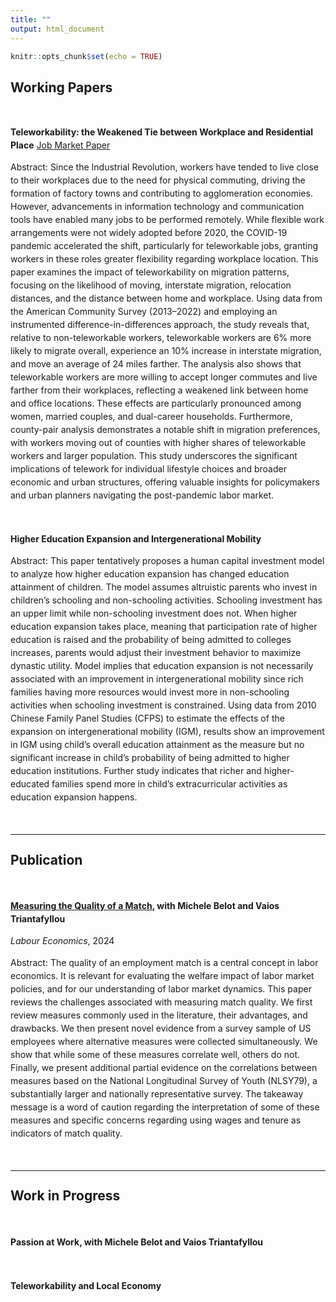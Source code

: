 ```yaml
---
title: ""
output: html_document
---
```


```r
knitr::opts_chunk$set(echo = TRUE)
```

## Working Papers

&nbsp;

<div style="line-height: 1.5em;">

**Teleworkability: the Weakened Tie between Workplace and Residential Place** [Job Market Paper](files/JMP_XL_Oct24)

Abstract: Since the Industrial Revolution, workers have tended to live close to their workplaces due to the need for physical commuting, driving the formation of factory towns and contributing to agglomeration economies. However, advancements in information technology and communication tools have enabled many jobs to be performed remotely. While flexible work arrangements were not widely adopted before 2020, the COVID-19 pandemic accelerated the shift, particularly for teleworkable jobs, granting workers in these roles greater flexibility regarding workplace location. This paper examines the impact of teleworkability on migration patterns, focusing on the likelihood of moving, interstate migration, relocation distances, and the distance between home and workplace. Using data from the American Community Survey (2013–2022) and employing an instrumented difference-in-differences approach, the study reveals that, relative to non-teleworkable workers, teleworkable workers are 6% more likely to migrate overall, experience an 10% increase in interstate migration, and move an average of 24 miles farther. The analysis also shows that teleworkable workers are more willing to accept longer commutes and live farther from their workplaces, reflecting a weakened link between home and office locations. These effects are particularly pronounced among women, married couples, and dual-career households. Furthermore, county-pair analysis demonstrates a notable shift in migration preferences, with workers moving out of counties with higher shares of teleworkable workers and larger population. This study underscores the significant implications of telework for individual lifestyle choices and broader economic and urban structures, offering valuable insights for policymakers and urban planners navigating the post-pandemic labor market.

&nbsp;

**Higher Education Expansion and Intergenerational Mobility**

Abstract: This paper tentatively proposes a human capital investment model to analyze how higher education expansion has changed education attainment of children. The model assumes altruistic parents who invest in children’s schooling and non-schooling activities. Schooling investment has an upper limit while non-schooling investment does not. When higher education expansion takes place, meaning that participation rate of higher education is raised and the probability of being admitted to colleges increases, parents would adjust their investment behavior to maximize dynastic utility. Model implies that education expansion is not necessarily associated with an improvement in intergenerational mobility since rich families having more resources would invest more in non-schooling activities when schooling investment is constrained. Using data from 2010 Chinese Family Panel Studies (CFPS) to estimate the effects of the expansion on intergenerational mobility (IGM), results show an improvement in IGM using child’s overall education attainment as the measure but no significant increase in child’s probability of being admitted to higher education institutions. Further study indicates that richer and higher-educated families spend more in child’s extracurricular activities as education expansion happens.

<!---
**Are Businesses Doing Business in China? with Ruochen Dai, Shuo Liu, Xiaobo Zhang**

How many firms shown in the Business Registration Database are doing business in the economy? According to our estimation, nearly 40 percent of registered firms in China are probably not. We define these companies as inactive firms. Seemingly harmless, inactive firms may have a great impact on the economy. Shell companies, lowering the operating cost of some companies through financial maneuvers, could potentially squeeze out other businesses. Closed firms may affect the economy from the policy side. Firm registration database is widely used to measure productive activity and gauge the size of entrepreneurship, which are crucial for both economic analysis and policy making. The extensive existence of inactive firms could bias the policy decision and thus affect the economy as a whole.

Given the importance of inactive firms, the studies on this topic are scarce in large due to lack of data. In this paper, based on the primarily collected Enterprise Survey for Innovation and Entrepreneurship in China (ESIEC) data and the administrative annual enterprise report data, we successfully label the business status of a representative sample of all registered companies in China. Then, we construct an ensemble learning model, the Gradient Boosting Decision Trees (GBDT) to detect the inactive companies. Results show that for all existed firms in administrative record in 2018, around 40 percent are inactive. The share of inactive firms varies across industries and locations. Inactive firms concentrate in Liaoning and Henan province and comprise a smaller fraction in Zhejiang province. They also concentrate in high-subsidy industries such as agriculture, and value-added tax reform industries such as transportation, finance, and business service industries. Using public data, we construct an XGBoost model to predict the inactive status of companies. XGBoost behaves well in spotting inactive firms, with a precision rate being 0.71 and sensitivity rate being 0.65.
--->

&nbsp;

---

## Publication

&nbsp;

**[Measuring the Quality of a Match](https://doi.org/10.1016/j.labeco.2024.102568), with Michele Belot and Vaios Triantafyllou**

*Labour Economics*, 2024

Abstract: The quality of an employment match is a central concept in labor economics. It is relevant for evaluating the welfare impact of labor market policies, and for our understanding of labor market dynamics. This paper reviews the challenges associated with measuring match quality. We first review measures commonly used in the literature, their advantages, and drawbacks. We then present novel evidence from a survey sample of US employees where alternative measures were collected simultaneously. We show that while some of these measures correlate well, others do not. Finally, we present additional partial evidence on the correlations between measures based on the National Longitudinal Survey of Youth (NLSY79), a substantially larger and nationally representative survey. The takeaway message is a word of caution regarding the interpretation of some of these measures and specific concerns regarding using wages and tenure as indicators of match quality.

&nbsp;

---

## Work in Progress

&nbsp;

**Passion at Work, with Michele Belot and Vaios Triantafyllou**

&nbsp;

**Teleworkability and Local Economy**

</div>
